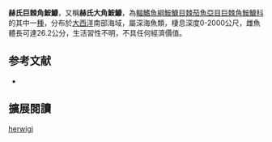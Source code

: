 {{Speciesbox
| name = 赫氏巨棘角鮟鱇
| image = 
| image_width = 250px
| status = NE
| status_system = IUCN3.1
| genus = Gigantactis
| species = herwigi
| authority = Bertelsen, Pietsch & Lavenberg, 1981
| synonyms = *''Gigantactis sexfilis''<br /><small>Regan & Trewavas, 1932</small>
}}

'''赫氏巨棘角鮟鱇'''，又稱'''赫氏大角鮟鱇'''，為[[輻鰭魚綱|輻鰭魚綱]][[鮟鱇目|鮟鱇目]][[棘茄魚亞目|棘茄魚亞目]][[巨棘角鮟鱇科|巨棘角鮟鱇科]]的其中一[[種|種]]，分布於[[大西洋|大西洋]]南部海域，屬深海魚類，棲息深度0-2000公尺，雌魚體長可達26.2公分，生活習性不明，不具任何經濟價值。

== 参考文献 ==
{{refbegin}}
*{{FishBase_species|genus=Gigantactis|species=herwigi|year=2014|month=2}}
{{refend}}

== 擴展閱讀 ==
{{refbegin}}
{{wikispecies-inline|Gigantactis herwigi|細尾大角鮟鱇}}
{{refend}}
{{Taxonbar|from=Q2509267}}

[[Category:大角鮟鱇屬|herwigi]]